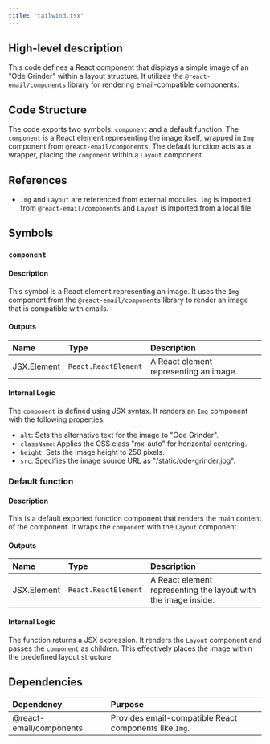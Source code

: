```yaml
---
title: "tailwind.tsx"
---
```


## High-level description
This code defines a React component that displays a simple image of an "Ode Grinder" within a layout structure. It utilizes the `@react-email/components` library for rendering email-compatible components.

## Code Structure
The code exports two symbols: `component` and a default function. The `component` is a React element representing the image itself, wrapped in `Img` component from `@react-email/components`. The default function acts as a wrapper, placing the `component` within a `Layout` component.

## References
- `Img` and `Layout` are referenced from external modules. `Img` is imported from `@react-email/components` and `Layout` is imported from a local file.

## Symbols
### `component`
#### Description
This symbol is a React element representing an image. It uses the `Img` component from the `@react-email/components` library to render an image that is compatible with emails.

#### Outputs
| Name | Type | Description |
|:-----|:-----|:------------|
| JSX.Element | `React.ReactElement` | A React element representing an image. |

#### Internal Logic
The `component` is defined using JSX syntax. It renders an `Img` component with the following properties:
- `alt`: Sets the alternative text for the image to "Ode Grinder".
- `className`: Applies the CSS class "mx-auto" for horizontal centering.
- `height`: Sets the image height to 250 pixels.
- `src`: Specifies the image source URL as "/static/ode-grinder.jpg".

### Default function
#### Description
This is a default exported function component that renders the main content of the component. It wraps the `component` with the `Layout` component.

#### Outputs
| Name | Type | Description |
|:-----|:-----|:------------|
| JSX.Element | `React.ReactElement` | A React element representing the layout with the image inside. |

#### Internal Logic
The function returns a JSX expression. It renders the `Layout` component and passes the `component` as children. This effectively places the image within the predefined layout structure.

## Dependencies
| Dependency | Purpose |
|:-----------|:--------|
| @react-email/components | Provides email-compatible React components like `Img`. |


